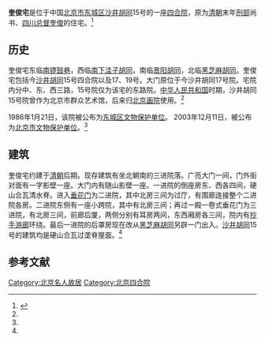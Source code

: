 {{文物保护单位
| 级别 = 省级
| 省区市 = 北京市
| 图片 = 
| 名称 = 东城区沙井胡同15号四合院
| 编号 = 7-8
| 分类 = 古建筑
| 时代 = [[清|清]]
| 所在 = [[东城区_(北京市)|东城区]][[沙井胡同|沙井胡同]]15号
| 登录 = 2003年12月11日
}}

'''奎俊宅'''是位于中国[[北京市|北京市]][[东城区_(北京市)|东城区]][[沙井胡同|沙井胡同]]15号的一座[[四合院|四合院]]，原为[[清朝|清朝]]末年[[刑部|刑部]]尚书、[[四川总督|四川总督]][[奎俊|奎俊]]的住宅。<ref name=dhly>{{Cite web |url=http://www.bjdclib.com/subdb/laneculture/historybuilding/200908/t20090802_14699.html |title=奎俊宅，东华流韵，于2013-04-23查阅 |access-date=2013-04-23 |archive-date=2016-03-05 |archive-url=https://web.archive.org/web/20160305012957/http://www.bjdclib.com/subdb/laneculture/historybuilding/200908/t20090802_14699.html |dead-url=no }}</ref>

==历史==
奎俊宅东临[[南锣鼓巷|南锣鼓巷]]，西临[[南下洼子胡同|南下洼子胡同]]，南临[[景阳胡同|景阳胡同]]，北临[[黑芝麻胡同|黑芝麻胡同]]。奎俊宅包括今[[沙井胡同|沙井胡同]]15号四合院以及17、19号。大门原位于今沙井胡同17号院。宅院内分中、东、西三路，15号院仅为该宅的东路院。[[中华人民共和国|中华人民共和国]]时期，沙井胡同15号院曾作为北京市群众艺术馆，后来归[[北京画院|北京画院]]使用。<ref name=dhly/>

1986年1月21日，该院被公布为[[东城区文物保护单位|东城区文物保护单位]]。 2003年12月11日，被公布为[[北京市文物保护单位|北京市文物保护单位]]。<ref name=dhly/>

==建筑==
奎俊宅约建于[[清朝|清朝]]后期。现存建筑有坐北朝南的三进院落。广亮大门一间，门外街对面有一字影壁一座。大门内有随山影壁一座。一进院的倒座房东、西各四间，硬山合瓦清水脊。进入[[垂花门|垂花门]]为二进院，其中北房三间为过厅，有围廊连接整个二进院各房。二进院东侧有一座小跨院，其中有北房三间；再过一殿一卷式垂花门为三进院，有北房三间，前廊后厦，两侧分别有耳房两间，东西厢房各三间，院内有[[抄手游廊|抄手游廊]]环绕。最后一进院的后罩房现在改从[[黑芝麻胡同|黑芝麻胡同]]另辟一门出入。[[沙井胡同|沙井胡同]]15号的建筑均是硬山合瓦过垄脊屋面。<ref name=dhly/>

==参考文献==
{{reflist}}

{{北京市文物保护单位}}
[[Category:北京名人故居|Category:北京名人故居]]
[[Category:北京四合院|Category:北京四合院]]